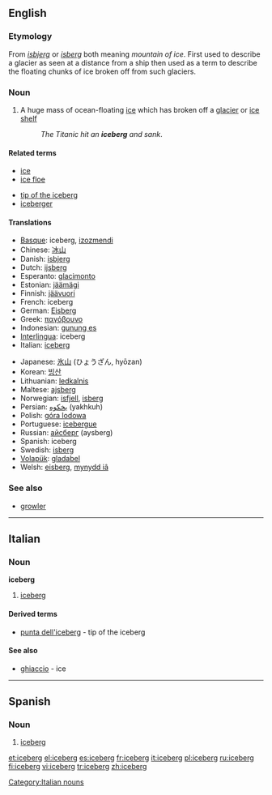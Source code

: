 ==English==
{{wikipedia}}

===Etymology===
From {{Dan.}} ''[[isbjerg]]'' or {{Norw.}} ''[[isberg]]'' both meaning ''mountain of ice''. First used to describe a glacier as seen at a distance from a ship then used as a term to describe the floating chunks of ice broken off from such glaciers.

===Noun===
{{en-noun}}

# A huge mass of ocean-floating [[ice]] which has broken off a [[glacier]] or [[ice shelf]]
#: ''The Titanic hit an '''iceberg''' and sank''.

====Related terms====
{{top}}
*[[ice]]
*[[ice floe]]
{{mid}}
*[[tip of the iceberg]]
*[[iceberger]]
{{bottom}}

====Translations====
{{top}}
*[[Basque]]: iceberg, [[izozmendi]]
*Chinese: [[冰山]]
*Danish: [[isbjerg]]
*Dutch: [[ijsberg]] {{m}}
*Esperanto: [[glacimonto]]
*Estonian: [[jäämägi]]
*Finnish: [[jäävuori]]
*French: iceberg {{m}}
*German: [[Eisberg]] {{m}}
*Greek: [[παγόβουνο]] {{n}}
*Indonesian: [[gunung es]]
*[[Interlingua]]: iceberg
*Italian: [[iceberg#Italian|iceberg]] {{m}}
{{mid}}
*Japanese: [[氷山]] (ひょうざん, hyōzan)
*Korean: [[빙산]]
*Lithuanian: [[ledkalnis]] {{m}}
*Maltese: [[ajsberg]]
*Norwegian: [[isfjell]], [[isberg]]
*Persian: [[يخكوه]] (yakhkuh)
*Polish: [[góra lodowa]] {{f}}
*Portuguese: [[icebergue]]
*Russian: [[айсберг]] {{m}} (aysberg)
*Spanish: iceberg
*Swedish: [[isberg]]
*[[Volapük]]: [[gladabel]]
*Welsh: [[eisberg]], [[mynydd iâ]]
{{bottom}}

===See also===
*[[growler]]

----

==Italian==

===Noun===
'''iceberg''' {{m}} {{inv}}

# [[iceberg#English|iceberg]]

====Derived terms====
*[[punta dell'iceberg]] - tip of the iceberg

====See also====
*[[ghiaccio]] - ice

[[Category:Italian nouns]]

----

==Spanish==

===Noun===
{{es-noun-m}}

# [[iceberg#English|iceberg]]

[[et:iceberg]]
[[el:iceberg]]
[[es:iceberg]]
[[fr:iceberg]]
[[it:iceberg]]
[[pl:iceberg]]
[[ru:iceberg]]
[[fi:iceberg]]
[[vi:iceberg]]
[[tr:iceberg]]
[[zh:iceberg]]
